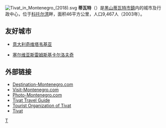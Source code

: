 [[File:Tivat_in_Montenegro_(2018).svg|thumb]]
'''蒂瓦特'''（{{lang-cnr|Тиват}}）是[[黑山|黑山]][[蒂瓦特市鎮|蒂瓦特市鎮]]内的城市及行政中心，位于[[科托尔湾|科托尔湾]]畔，面积46平方公里，人口9,467人（2003年）。

==友好城市==
*{{flagicon|Italy}}[[意大利|意大利]][[奇维塔韦基亚|奇维塔韦基亚]]
*{{flagicon|Serbia}}[[塞尔维亚|塞尔维亚]][[斯雷姆斯基卡尔洛夫奇|斯雷姆斯基卡尔洛夫奇]]

==外部链接==
*[https://web.archive.org/web/20060820152130/http://www.destination-montenegro.com/tivat.htm Destination-Montenegro.com]
*[http://www.visit-montenegro.com/cities-tivat.htm Visit-Montenegro.com]
*[https://web.archive.org/web/20051030182828/http://www.photo-montenegro.com/home.php?akcija=rezpret&fKategorija=Tivat Photo-Montenegro.com]
*[https://web.archive.org/web/20070929104031/http://www.tivatonline.com/  Tivat Travel Guide]
*[http://www.tivat.travel  Tourist Organization of Tivat]
*[http://wikii.itam.ws/index.php/Tivat Tivat]

{{Montenegro-stub}}

[[Category:黑山城市|T]]